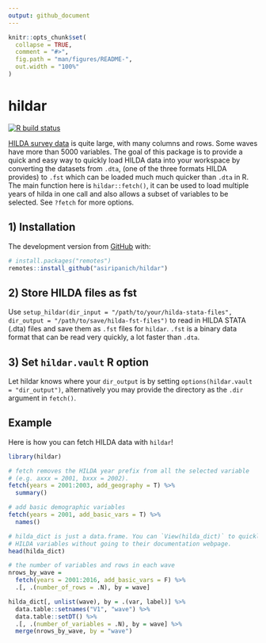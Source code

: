 ```yaml
---
output: github_document
---
```


<!-- README.md is generated from README.Rmd. Please edit that file -->

```r
knitr::opts_chunk$set(
  collapse = TRUE,
  comment = "#>",
  fig.path = "man/figures/README-",
  out.width = "100%"
)
```
# hildar

<!-- badges: start -->
[![R build status](https://github.com/asiripanich/hildar/workflows/R-CMD-check/badge.svg)](https://github.com/asiripanich/hildar/actions)
<!-- badges: end -->

[HILDA survey data](https://melbourneinstitute.unimelb.edu.au/hilda) is quite large, with many columns and rows. Some waves have more than 5000 variables. The goal of this package is to provide a quick and easy way to quickly load HILDA data into your workspace by converting the datasets from `.dta`, (one of the three formats HILDA provides) to `.fst` which can be loaded much much quicker than `.dta` in R. The main function here is `hildar::fetch()`, it can be used to load multiple years of hilda in one call and also allows a subset of variables to be selected. See `?fetch` for more options.

## 1) Installation

The development version from [GitHub](https://github.com/) with:

``` r
# install.packages("remotes")
remotes::install_github("asiripanich/hildar")
```

## 2) Store HILDA files as fst

Use `setup_hildar(dir_input = "/path/to/your/hilda-stata-files", dir_output = "/path/to/save/hilda-fst-files")` to read in HILDA STATA (.dta) files and save them as `.fst` files for `hildar`. `.fst` is a binary data format that can be read very quickly, a lot faster than `.dta`.

## 3) Set `hildar.vault` R option

Let hildar knows where your `dir_output` is by setting `options(hildar.vault = "dir_output")`, alternatively you may provide the directory as the `.dir` argument in `fetch()`.

## Example

Here is how you can fetch HILDA data with `hildar`!

```r
library(hildar)

# fetch removes the HILDA year prefix from all the selected variable
# (e.g. axxx = 2001, bxxx = 2002).
fetch(years = 2001:2003, add_geography = T) %>%
  summary()

# add basic demographic variables
fetch(years = 2001, add_basic_vars = T) %>% 
  names()

# hilda_dict is just a data.frame. You can `View(hilda_dict)` to quickly search
# HILDA variables without going to their documentation webpage.
head(hilda_dict)

# the number of variables and rows in each wave
nrows_by_wave = 
  fetch(years = 2001:2016, add_basic_vars = F) %>%
  .[, .(number_of_rows = .N), by = wave]

hilda_dict[, unlist(wave), by = .(var, label)] %>% 
  data.table::setnames("V1", "wave") %>%
  data.table::setDT() %>%
  .[, .(number_of_variables = .N), by = wave] %>%
  merge(nrows_by_wave, by = "wave")
```
